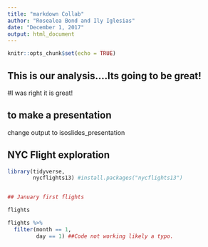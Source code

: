 ```yaml
---
title: "markdown Collab"
author: "Rosealea Bond and Ily Iglesias"
date: "December 1, 2017"
output: html_document
---
```


```r
knitr::opts_chunk$set(echo = TRUE)
```

## This is our analysis....Its going to be great! 

#I was right it is great!

## to make a presentation 
change output to isoslides_presentation


## NYC Flight exploration

```r
library(tidyverse,
        nycflights13) #install.packages("nycflights13")


## January first flights

flights

flights %>% 
  filter(month == 1,
         day == 1) ##Code not working likely a typo. 


 ```












